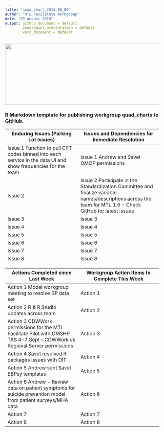 ```yaml
---
title: "quad_chart_2018_08_09"
author: "MTL Facilitate Workgroup"
date: "09 August 2018"
output: github_document = default
        powerpoint_presentation = default
        word_document = default
---
```

<img src = "https://github.com/lzim/teampsd/blob/teampsd_style/teampsd_logo/team_psd_logo_sm.png"
     height = "200" width = "600">

### R Markdown template for publishing workgroup quad_charts to GitHub. 

Enduring Issues (Parking Lot Issues)           |        Issues and Dependencies for Immediate Resolution
------------------------- | ----------------------------
Issue 1 Function to pull CPT codes binned into each service in the data UI and show frequencies for the team |Issue 1 Andrew and Savet OMOP permissions
Issue 2                        |Issue 2 Participate in the Standardization Committee and finalize variable names/descriptions across the team for MTL 1.6 - Check GitHub for latest issues
Issue 3                        |Issue 3 
Issue 4                        |Issue 4
Issue 5                        |Issue 5   
Issue 6                        |Issue 6
Issue 7                        |Issue 7 
Issue 8                        |Issue 8

Actions Completed since Last Week    |      Workgroup Action Items to Complete This Week
------------------------- | ----------------------------
Action 1 Model workgroup meeting to resolve SP data set                       |Action 1 
Action 2 R & R Studio updates across team                       |Action 2
Action 3 CDWWork permissions for the MTL Facilitate Pilot with OMSHP TAS 4-7 Sept – CDWWork vs Regional Server permissions  |Action 3
Action 4 Savet resolved R packages issues with OIT |Action 4
Action 5 Andrew sent Savet EBPsy templates      |Action 5
Action 6 Andrew - Review data on patient symptoms for suicide prevention model from patient surveys/MHA data  |Action 6
Action 7                        |Action 7
Action 8                        |Action 8
